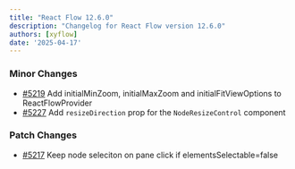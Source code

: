 ```yaml
---
title: "React Flow 12.6.0"
description: "Changelog for React Flow version 12.6.0"
authors: [xyflow]
date: '2025-04-17'
---
```

### Minor Changes
-   [#5219](https://github.com/xyflow/xyflow/pull/5219) Add initialMinZoom, initialMaxZoom and initialFitViewOptions to ReactFlowProvider
-   [#5227](https://github.com/xyflow/xyflow/pull/5227) Add `resizeDirection` prop for the `NodeResizeControl` component
### Patch Changes
-   [#5217](https://github.com/xyflow/xyflow/pull/5217) Keep node seleciton on pane click if elementsSelectable=false

